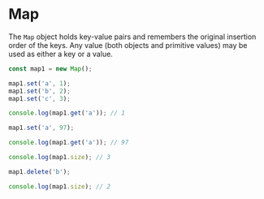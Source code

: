 
<Meta title="javascript/map" />

# Map

The `Map` object holds key-value pairs and remembers the original insertion order of the keys. Any value (both objects and primitive values) may be used as either a key or a value.

```js
const map1 = new Map();

map1.set('a', 1);
map1.set('b', 2);
map1.set('c', 3);

console.log(map1.get('a')); // 1

map1.set('a', 97);

console.log(map1.get('a')); // 97

console.log(map1.size); // 3

map1.delete('b');

console.log(map1.size); // 2
```
